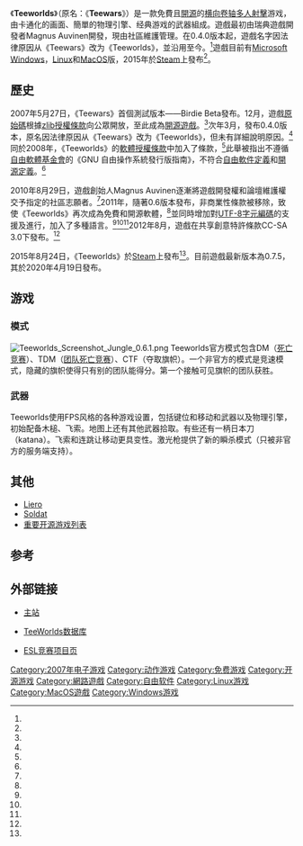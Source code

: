 {{NoteTA
|G1= Games
|G2= IT
|G3= free license
|1=zh-tw:授權; zh-hk:特許; zh-hans:许可;
}}
{{Infobox VG
| title       = Teeworlds
| original    = 
| japanese    = 
| english     = 
| image       = Teeworlds logo.png
| caption     = 
| official    = 
| common      = 
| genre       = [[橫向捲軸遊戲|横向卷轴]][[射擊遊戲|射擊遊戲]]
| platforms   = [[Microsoft_Windows|Microsoft Windows]]，[[Linux|Linux]]，[[MacOS|MacOS]]
| developer   = Teeworlds Team
| publisher   = 
| director    = 
| producer    = 
| designer    = 
| writer      = 
| programmer  = 
| composer    = 
| artist      = 
| series      = 
| engine      = 
| modes       = [[多人游戏|多人]]
| released    = 2007年5月27日（Birdie Beta）
| onlinegame  = yes
| shutdown    =
}}
《'''Teeworlds'''》（原名：《'''Teewars'''》）是一款免費且[[開源遊戲|開源]]的[[橫向捲軸遊戲|横向卷轴]][[多人游戏|多人]][[射擊遊戲|射擊]]游戏，由卡通化的画面、簡單的物理引擎、经典游戏的武器組成。遊戲最初由瑞典遊戲開發者Magnus Auvinen開發，現由社區維護管理。在0.4.0版本起，遊戲名字因法律原因从《Teewars》改为《Teeworlds》，並沿用至今。<ref name="namechange" />遊戲目前有[[Microsoft_Windows|Microsoft Windows]]，[[Linux|Linux]]和[[MacOS|MacOS]]版，2015年於[[Steam|Steam]]上發布<ref name="steam" />。

== 歷史 ==
2007年5月27日，《Teewars》首個測試版本——Birdie Beta發布。12月，遊戲[[原始碼|原始碼]]根據[[zlib授權條款|zlib授權條款]]向公眾開放，至此成為[[開源遊戲|開源遊戲]]。<ref name="license1" />次年3月，發布0.4.0版本，原名因法律原因从《Teewars》改为《Teeworlds》，但未有詳細說明原因。<ref name="namechange" />同於2008年，《Teeworlds》的[[軟體授權條款|軟體授權條款]]中加入了{{tsl|en|Non-commercial activity|非商業性}}條款，<ref name="license2" />此舉被{{tsl|en|LibrePlanet}}指出不遵循[[自由軟體基金會|自由軟體基金會]]的《GNU 自由操作系統發行版指南》，不符合[[自由軟件定義|自由軟件定義]]和[[開源定義|開源定義]]。<ref name="license3" />

2010年8月29日，遊戲創始人Magnus Auvinen逐漸將遊戲開發權和論壇維護權交予指定的社區志願者。<ref name="developer" />2011年，隨著0.6版本發布，非商業性條款被移除，致使《Teeworlds》再次成為免費和開源軟體，<ref name="license4" />並同時增加對[[UTF-8|UTF-8]][[字元編碼|字元編碼]]的支援及進行{{tsl|en|Video game localization|電子遊戲本地化}}，加入了多種語言。<ref name="developchange1" /><ref name="developchange2" /><ref name="developchange3" />2012年8月，遊戲在共享創意特許條款CC-SA 3.0下發布。<ref name="license5" />

2015年8月24日，《Teeworlds》於[[Steam|Steam]]上發布<ref name="steam" />。目前遊戲最新版本為0.7.5，其於2020年4月19日發布。

== 游戏 ==
=== 模式 ===
[[File:Teeworlds_Screenshot_Jungle_0.6.1.png|thumb]]
Teeworlds官方模式包含DM（[[死亡竞赛|死亡竞赛]]）、TDM（[[团队死亡竞赛|团队死亡竞赛]]）、CTF（夺取旗帜）。一个非官方的模式是竞速模式，隐藏的旗帜使得只有别的团队能得分。第一个接触可见旗帜的团队获胜。

=== 武器 ===
Teeworlds使用FPS风格的各种游戏设置，包括键位和移动和武器以及物理引擎，初始配备木槌、飞索。地图上还有其他武器拾取。有些还有一柄日本刀（katana）。飞索和连跳让移动更具变性。激光枪提供了新的瞬杀模式（只被非官方的服务端支持）。

== 其他 ==
*[[Liero|Liero]]
*[[Soldat|Soldat]]
*[[重要开源游戏列表|重要开源游戏列表]]

== 参考 ==
{{reflist|2|refs=
<ref name="namechange">{{cite web |author1=teetow |title=About the name change |url=http://www.teeworlds.com/?page=journal&id=942  |website=teeworlds.com |accessdate=2008-03-25 |language=en |date=2008-03-22}}</ref>

<ref name="steam">{{cite web |author1=heinrich5991 |title=Teeworlds on Steam |url=https://www.teeworlds.com/?page=news&id=11408 |website=teeworlds.com |accessdate=2021-07-17 |language=en |date=2015-06-05}}</ref>

<ref name="license1">{{cite web |author1=Magnus Auvinen |title=license.txt |url=https://github.com/teeworlds/teeworlds/blob/fc3f17abf9a6aad17222492240b7514dd99ae039/license.txt |website=github |accessdate=2021-07-17 |language=en |date=2007-11-26}}</ref>

<ref name="license2">{{cite web |author1=Magnus Auvinen |title=license.txt |url=https://github.com/teeworlds/teeworlds/tree/bc108df382b5ac4ca637bf97ba9b2d8b2d83e58f/license.txt |website=github |accessdate=2021-07-17 |language=en |date=2008-03-23 |quote=4. Neither this software nor any of its individual components, in original or modified versions, may be sold by itself.}}</ref>

<ref name="license3">{{cite web |title=List of software that does not respect the Free System Distribution Guidelines |url=https://libreplanet.org/wiki/List_of_software_that_does_not_respect_the_Free_System_Distribution_Guidelines#teeworlds |website=libreplanet |accessdate=2021-07-17 |language=en}}</ref>

<ref name="license4">{{cite web |title=teeworlds_0.6.1+dfsg-1 copyright |url=http://packages.trisquel.info/changelogs/pool/main/t/teeworlds/teeworlds_0.6.1+dfsg-1/copyright |accessdate=2021-07-17 |language=en |dead-url=yes}}{{Dead link}}</ref>

<ref name="developchange1">{{cite web |author1=heinrich5991 |title=Development is still active - the changes since 0.5.2 |url=https://www.teeworlds.com/forum/viewtopic.php?id=7526  |website=teeworlds.com |accessdate=2021-07-17 |language=en |date=2011-03-23}}</ref>

<ref name="developchange2">{{cite web |author1=heinrich5991 |title=Compatibility break - one step to 0.6.0 |url=https://www.teeworlds.com/forum/viewtopic.php?id=7576  |website=teeworlds.com |accessdate=2021-07-17 |language=en |date=2011-04-03}}</ref>

<ref name="developchange3">{{cite web |author1=heinrich5991 |title=Changelog 0.6.1 |url=https://www.teeworlds.com/forum/viewtopic.php?id=8217  |website=teeworlds.com |accessdate=2021-07-17 |language=en |date=2011-07-26}}</ref>

<ref name="developer">{{cite web |author1=matricks |title=Teeworlds Elders |url=https://www.teeworlds.com/forum/viewtopic.php?id=6641 |website=teeworlds.com |accessdate=2021-07-17 |language=en |date=2010-08-29}}</ref>

<ref name="license5">{{cite web |author1=Magnus Auvinen |title=license.txt |url=https://github.com/teeworlds/teeworlds/blob/e0aa50fa24796a9b3ae6c0426cac04623f953dd7/license.txt |website=github |accessdate=2021-07-17 |language=en |date=2012-08-10}}</ref>
}}

== 外部链接 ==
{{Portal|自由软件}}
{{Portal|电子游戏}}
* {{en}}[http://www.teeworlds.com 主站]{{WebCite|url=https://www.webcitation.org/5sLnEP2N4?url=http://www.teeworlds.com/ |date=20100829181344 |dateformat=iso }}
* {{en}}[https://web.archive.org/web/20110201234846/http://teeworlds-db.com/ TeeWorlds数据库]
* {{en}}[http://www.esl.eu/eu/teeworlds ESL竞赛项目页]{{Wayback|url=http://www.esl.eu/eu/teeworlds |date=20100323230415 }}

[[Category:2007年电子游戏|Category:2007年电子游戏]]
[[Category:动作游戏|Category:动作游戏]]
[[Category:免费游戏|Category:免费游戏]]
[[Category:开源游戏|Category:开源游戏]]
[[Category:網路遊戲|Category:網路遊戲]]
[[Category:自由软件|Category:自由软件]]
[[Category:Linux游戏|Category:Linux游戏]]
[[Category:MacOS遊戲|Category:MacOS遊戲]]
[[Category:Windows游戏|Category:Windows游戏]]